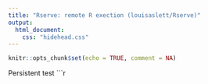 ```yaml
---
title: "Rserve: remote R exection (louisaslett/Rserve)"
output:
  html_document:
    css: "hidehead.css"
---
```


```r
knitr::opts_chunk$set(echo = TRUE, comment = NA)
```

Persistent test
```r
